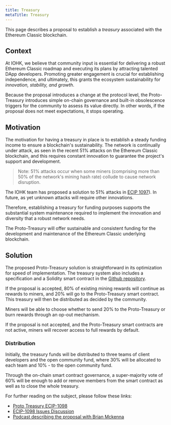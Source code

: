 ```yaml
---
title: Treasury
metaTitle: Treasury
---
```



This page describes a proposal to establish a *treasury* associated with the Ethereum Classic blockchain. 

## Context

At IOHK, we believe that community input is essential for delivering a robust Ethereum Classic roadmap and executing its plans by attracting talented DApp developers. Promoting greater engagement is crucial for establishing independence, and ultimately, this grants the ecosystem sustainability for *innovation, stability, and growth*.

Because the proposal introduces a change at the protocol level, the Proto-Treasury introduces simple on-chain governance and built-in obsolescence triggers for the community to assess its value directly.
In other words, if the proposal does not meet expectations, it stops operating.

## Motivation

The motivation for having a treasury in place is to establish a steady funding income to ensure a blockchain's sustainability. The network is continually under attack, as seen in the recent 51% attacks on the Ethereum Classic blockchain, and this requires constant innovation to guarantee the project's support and development.

> Note: 51% attacks occur when some miners (comprising more than 50% of the network's mining hash rate) collude to cause network disruption.

The IOHK team has proposed a solution to 51% attacks in [ECIP 1097](https://ecips.ethereumclassic.org/ECIPs/ecip-1097)). In future, as yet unknown attacks will require other innovations.

Therefore, establishing a treasury for funding purposes supports the substantial system maintenance required to implement the innovation and diversity that a robust network needs.

The Proto-Treasury will offer sustainable and consistent funding for the development and maintenance of the Ethereum Classic underlying blockchain.

## Solution

The proposed Proto-Treasury solution is straightforward in its optimization for speed of implementation. The treasury system also includes a specification and a Solidity smart contract in the [Github repository](https://github.com/input-output-hk/etc_treasury_system).

If the proposal is accepted, 80% of existing mining rewards will continue as rewards to miners, and 20% will go to the Proto-Treasury smart contract. This treasury will then be distributed as decided by the community.

Miners will be able to choose whether to send 20% to the Proto-Treasury or burn rewards through an op-out mechanism.

If the proposal is not accepted, and the Proto-Treasury smart contracts are not active, miners will recover access to full rewards by default.

### Distribution

Initially, the treasury funds will be distributed to three teams of client developers and the open community fund, where 30% will be allocated to each team and 10% - to the open community fund.

Through the on-chain smart contract governance, a super-majority vote of 60% will be enough to add or remove members from the smart contract as well as to close the whole treasury.

For further reading on the subject, please follow these links:

* [Proto Treasury ECIP-1098](https://ecips.ethereumclassic.org/ECIPs/ecip-1098)
* [ECIP-1098 Issues Discussion](https://github.com/ethereumclassic/ECIPs/issues/350)
* [Podcast describing the proposal with Brian Mckenna](https://www.youtube.com/watch?v=55Quk7MDvXA)
